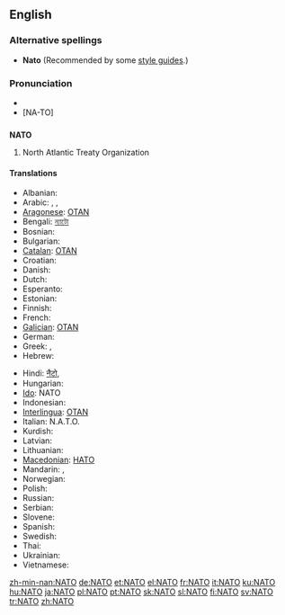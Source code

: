 {{also|nato|ΝΑΤΟ}}
==English==
{{wikipedia}}

===Alternative spellings===
* '''Nato''' (Recommended by some [[style guide]]s.)

===Pronunciation===
* {{IPA|/'neɪtəʊ/}}
* [NA-TO]

==={{acronym}}===
'''NATO'''

# North Atlantic Treaty Organization

====Translations====
{{trans-top|North Atlantic Treaty Organization}}
* Albanian: {{t-|sq|NATO|xs=Albanian}}
* Arabic: {{Arab|[[حلف الناتو]]}},  {{t|ar|حلف الناتو|m|tr=Hilf al-naatu|sc=Arab}},  {{t|ar|ناتو|m|tr=naatu|sc=Arab}}
* [[Aragonese]]: [[OTAN]] {{f}}
* Bengali: [[ন্যাটো]]
* Bosnian: {{t-|bs|NATO}}
* Bulgarian: {{t-|bg|НАТО}}
* [[Catalan]]: [[OTAN]] {{f}}
* Croatian: {{t-|hr|NATO}}
* Danish: {{t-|da|NATO}}
* Dutch: {{t-|nl|NAVO}}
* Esperanto: {{t-|eo|NATO|xs=Esperanto}}
* Estonian: {{t+|et|NATO}}
* Finnish: {{t+|fi|NATO}}
* French: {{t+|fr|OTAN|f}}
* [[Galician]]: [[OTAN]] {{f}}
* German: {{t+|de|NATO|f}}
* Greek: {{t+|el|ΝΑΤΟ}}, {{t-|el|ΟΒΣ}}
* Hebrew: {{t-|he|נאט״ו}}
{{trans-mid}}
* Hindi: [[नैटो]],  {{t|hi|नैटो|tr=naiṭō|sc=Deva}}
* Hungarian: {{t+|hu|NATO}}
* [[Ido]]: NATO
* Indonesian: {{t-|id|NATO|xs=Indonesian}}
* [[Interlingua]]: [[OTAN]]
* Italian: N.A.T.O.
* Kurdish: {{t+|ku|NATO}}
* Latvian: {{t-|lv|NATO|xs=Latvian}}
* Lithuanian: {{t-|lt|NATO|xs=Lithuanian}}
* [[Macedonian]]: [[НАТО]]
* Mandarin: {{t|zh|北約|sc=Hani}},  {{t|zh|北约|tr=Běiyuē|sc=Hani}}
* Norwegian: {{t-|no|NATO}}
* Polish: {{t+|pl|NATO}}
* Russian: {{t+|ru|НАТО|f|tr=NÁTO}}
* Serbian: {{t-|sr|НАТО|sc=Cyrl}}
* Slovene: {{t+|sl|NATO}}
* Spanish: {{t+|es|OTAN|f}}
* Swedish: {{t+|sv|NATO}}
* Thai: {{t|th|นาโต้|tr=naa-dtôh|sc=Thai}}
* Ukrainian: {{t-|uk|НАТО|xs=Ukrainian}}
* Vietnamese: {{t-|vi|NATO|xs=Vietnamese}}
{{trans-bottom}}

[[zh-min-nan:NATO]]
[[de:NATO]]
[[et:NATO]]
[[el:NATO]]
[[fr:NATO]]
[[it:NATO]]
[[ku:NATO]]
[[hu:NATO]]
[[ja:NATO]]
[[pl:NATO]]
[[pt:NATO]]
[[sk:NATO]]
[[sl:NATO]]
[[fi:NATO]]
[[sv:NATO]]
[[tr:NATO]]
[[zh:NATO]]